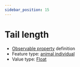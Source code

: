 ```yaml
---
sidebar_position: 15
---
```



# Tail length

- [Observable property](/viewers/dawe-vocabs?uri=https://linked.data.gov.au/def/nrm/38d1419f-7f3b-4d0e-a2f6-4b152e2d91f7) definition
- Feature type: [animal individual](http://linked.data.gov.au/def/tern-cv/ecb855ed-50e1-4299-8491-861759ef40b7)
- Value type: [Float](https://w3id.org/tern/ontologies/tern/Float)

<Example
  protocolModule="vertebrate-identify"
  observableProperty="https://linked.data.gov.au/def/nrm/38d1419f-7f3b-4d0e-a2f6-4b152e2d91f7"
/>
